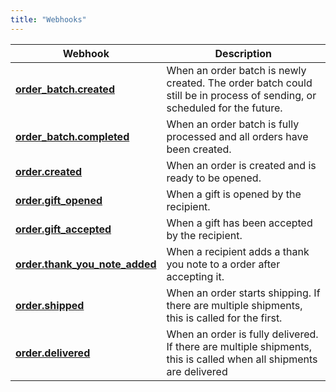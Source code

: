 ```yaml
---
title: "Webhooks"
---
```


| Webhook                                                                               | Description                                                                                                              |
| ------------------------------------------------------------------------------------- | ------------------------------------------------------------------------------------------------------------------------ |
| **[order_batch.created](/webhooks/webhooks-types/order_batch.created)**               | When an order batch is newly created. The order batch could still be in process of sending, or scheduled for the future. |
| **[order_batch.completed](/webhooks/webhooks-types/order_batch.completed)**           | When an order batch is fully processed and all orders have been created.                                                 |
| **[order.created](/webhooks/webhooks-types/order.created)**                           | When an order is created and is ready to be opened.                                                                      |
| **[order.gift_opened](/webhooks/webhooks-types/order.gift_opened)**                   | When a gift is opened by the recipient.                                                                                  |
| **[order.gift_accepted](/webhooks/webhooks-types/order.gift_accepted)**               | When a gift has been accepted by the recipient.                                                                          |
| **[order.thank_you_note_added](/webhooks/webhooks-types/order.thank_you_note_added)** | When a recipient adds a thank you note to a order after accepting it.                                                    |
| **[order.shipped](/webhooks/webhooks-types/order.shipped)**                           | When an order starts shipping. If there are multiple shipments, this is called for the first.                            |
| **[order.delivered](/webhooks/webhooks-types/order.delivered)**                       | When an order is fully delivered. If there are multiple shipments, this is called when all shipments are delivered       |
